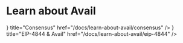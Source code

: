 
# Learn about Avail

<Cards>
  <Card
    icon={<FilesIcon />}
    title="Consensus"
    href="/docs/learn-about-avail/consensus"
  />
  <Card
    icon={<FileIcon />}
    title="EIP-4844 & Avail"
    href="/docs/learn-about-avail/eip-4844"
  />

</Cards>
